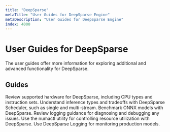 ```yaml
---
title: "DeepSparse"
metaTitle: "User Guides for DeepSparse Engine"
metaDescription: "User Guides for DeepSparse Engine"
index: 4000
---
```


# User Guides for DeepSparse

The user guides offer more information for exploring additional and advanced functionality for DeepSparse.

## Guides

<LinkCards>
  <LinkCard href="./hardware-support" heading="Supported Hardware">
    Review supported hardware for DeepSparse, including CPU types and instruction sets.
  </LinkCard>

  <LinkCard href="./scheduler" heading="Inference Types">
    Understand inference types and tradeoffs with DeepSparse Scheduler, such as single and multi-stream.
  </LinkCard>

  <LinkCard href="./benchmarking" heading="Benchmarking">
    Benchmark ONNX models with DeepSparse.
  </LinkCard>

  <LinkCard href="./diagnostics-debugging" heading="Diagnostics/Debugging">
    Review logging guidance for diagnosing and debugging any issues.
  </LinkCard>

  <LinkCard href="./numactl-utility" heading="numactl Utility">
    Use the numactl utility for controlling resource utilization with DeepSparse.
  </LinkCard>

  <LinkCard href="./logging" heading="DeepSparse Logging">
    Use DeepSparse Logging for monitoring production models.
  </LinkCard>
</LinkCards>
